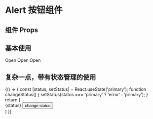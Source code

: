 
# Alert 按钮组件

## 组件 Props

<Props of={Alert}/>


## 基本使用

<Playground>
  <Alert label="xxx">Open</Alert>
  <Alert type="error">Open</Alert>
  <Alert type="primary">Open</Alert>
</Playground>


## 复杂一点，带有状态管理的使用

<Playground>
  {() => {
    const [status, setStatus] = React.useState('primary');
    function changeStatus() {
      setStatus(status === 'primary' ? 'error' : 'primary');
    }
    return (
      <div>
        <Alert type={status}>{status}</Alert>
        <Button onClick={changeStatus}>change status</Button>
      </div>
    )
  }}
</Playground>
